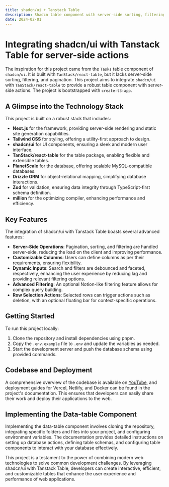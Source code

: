 ```yaml
---
title: shadcn/ui + Tanstack Table
description: Shadcn table component with server-side sorting, filtering, and pagination.
date: 2024-02-01
---
```


# Integrating shadcn/ui with Tanstack Table for server-side actions

The inspiration for this project came from the `Tasks` table component of `shadcn/ui`. It is built with `TanStack/react-table`, but it lacks server-side sorting, filtering, and pagination. This project aims to integrate `shadcn/ui` with `TanStack/react-table` to provide a robust table component with server-side actions. The project is bootstrapped with `create-t3-app`.

## A Glimpse into the Technology Stack

This project is built on a robust stack that includes:

- **Next.js** for the framework, providing server-side rendering and static site generation capabilities.
- **Tailwind CSS** for styling, offering a utility-first approach to design.
- **shadcn/ui** for UI components, ensuring a sleek and modern user interface.
- **TanStack/react-table** for the table package, enabling flexible and extensible tables.
- **PlanetScale** for the database, offering scalable MySQL-compatible databases.
- **Drizzle ORM** for object-relational mapping, simplifying database interactions.
- **Zod** for validation, ensuring data integrity through TypeScript-first schema definition.
- **million** for the optimizing compiler, enhancing performance and efficiency.

## Key Features

The integration of shadcn/ui with Tanstack Table boasts several advanced features:

- **Server-Side Operations**: Pagination, sorting, and filtering are handled server-side, reducing the load on the client and improving performance.
- **Customizable Columns**: Users can define columns as per their requirements, ensuring flexibility.
- **Dynamic Inputs**: Search and filters are debounced and faceted, respectively, enhancing the user experience by reducing lag and providing relevant filtering options.
- **Advanced Filtering**: An optional Notion-like filtering feature allows for complex query building.
- **Row Selection Actions**: Selected rows can trigger actions such as deletion, with an optional floating bar for context-specific operations.

## Getting Started

To run this project locally:

1. Clone the repository and install dependencies using pnpm.
2. Copy the `.env.example` file to `.env` and update the variables as needed.
3. Start the development server and push the database schema using provided commands.

## Codebase and Deployment

A comprehensive overview of the codebase is available on [YouTube](https://www.youtube.com/watch?v=BsvjF5Y6-C8&t=1s), and deployment guides for Vercel, Netlify, and Docker can be found in the project's documentation. This ensures that developers can easily share their work and deploy their applications to the web.

## Implementing the Data-table Component

Implementing the data-table component involves cloning the repository, integrating specific folders and files into your project, and configuring environment variables. The documentation provides detailed instructions on setting up database actions, defining table schemas, and configuring table components to interact with your database effectively.

This project is a testament to the power of combining modern web technologies to solve common development challenges. By leveraging shadcn/ui with Tanstack Table, developers can create interactive, efficient, and customizable tables that enhance the user experience and performance of web applications.
